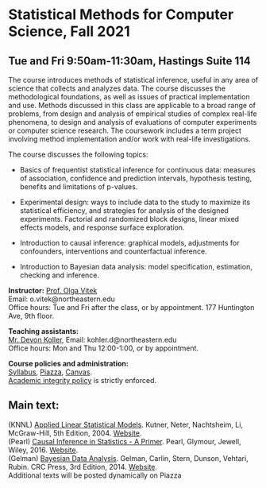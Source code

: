 <h1> Statistical Methods for Computer Science, Fall 2021 </h1>
<h2>Tue and Fri 9:50am-11:30am, Hastings Suite 114</h2>

The course introduces methods of statistical inference, useful in any area of science that collects and analyzes data. The course discusses the methodological foundations, as well as issues of practical implementation and use. Methods discussed in this class are applicable to a broad range of problems, from design and analysis of empirical studies of complex real-life phenomena, to design and analysis of evaluations of computer experiments or computer science research. The coursework includes a term project involving method implementation and/or work with real-life investigations.

The course discusses the following topics:

- Basics of frequentist statistical inference for continuous data: measures of association, confidence and prediction intervals, hypothesis testing, benefits and limitations of p-values.

- Experimental design: ways to include data to the study to maximize its statistical efficiency, and strategies for analysis of the designed experiments. Factorial and randomized block designs, linear mixed effects models, and response surface exploration.

- Introduction to causal inference: graphical models, adjustments for confounders, interventions and counterfactual inference.

- Introduction to Bayesian data analysis: model specification, estimation, checking and inference.

<p><strong>Instructor:</strong> [Prof. Olga Vitek](http://olga-vitek-lab.ccis.northeastern.edu/)</br>
Email: o.vitek@northeastern.edu</br>
Office hours: Tue and Fri after the class, or by appointment. 177 Huntington Ave, 9th floor.</p>

<p><strong>Teaching assistants:</strong></br>
[Mr. Devon Koller](https://www.linkedin.com/in/sicheng-hao-0a9481b2/), 
Email: kohler.d@northeastern.edu</br>
Office hours: Mon and Thu 12:00-1:00, or by appointment.

<p><strong>Course policies and administration:</strong></br> [Syllabus](CS7200_Fall21_syllabus.pdf),  [Piazza](piazza.com/northeastern/fall2021/cs7200), 
[Canvas](https://canvas.northeastern.edu/).</br>
[Academic integrity policy](http://www.northeastern.edu/osccr/academic-integrity-policy/) is strictly enforced.</p> 

<h2>Main text:</h2>
<p>(KNNL) [Applied Linear Statistical Models](https://www.amazon.com/Applied-Linear-Statistical-Models-2013/dp/1259064743/). Kutner, Neter, Nachtsheim, Li, McGraw-Hill, 5th Edition, 2004. [Website](http://users.stat.ufl.edu/~rrandles/sta4210/Rclassnotes/data/textdatasets/index.html).</br>
(Pearl) [Causal Inference in Statistics - A Primer](https://www.amazon.com/Causal-Inference-Statistics-Judea-Pearl/dp/1119186846). Pearl, Glymour, Jewell, Wiley, 2016. [Website](http://bayes.cs.ucla.edu/PRIMER/). </br>
(Gelman) [Bayesian Data Analysis](https://www.amazon.com/Bayesian-Analysis-Chapman-Statistical-Science/dp/1439840954). Gelman, Carlin, Stern, Dunson, Vehtari, Rubin. CRC Press,  3rd Edition, 2014. [Website](http://www.stat.columbia.edu/~gelman/book/).  </br>
Additional texts will be posted dynamically on Piazza
</p>

